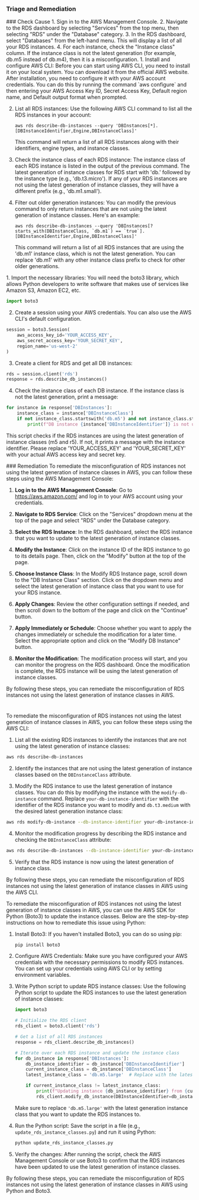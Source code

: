 
### Triage and Remediation
<Tabs>

<Tab title='Cause'>
### Check Cause
<AccordionGroup>
<Accordion title='Using Console' defaultOpen='true'>
1. Sign in to the AWS Management Console.
2. Navigate to the RDS dashboard by selecting "Services" from the top menu, then selecting "RDS" under the "Database" category.
3. In the RDS dashboard, select "Databases" from the left-hand menu. This will display a list of all your RDS instances.
4. For each instance, check the "Instance class" column. If the instance class is not the latest generation (for example, db.m5 instead of db.m4), then it is a misconfiguration.
</Accordion>

<Accordion title='Using CLI'>
1. Install and configure AWS CLI: Before you can start using AWS CLI, you need to install it on your local system. You can download it from the official AWS website. After installation, you need to configure it with your AWS account credentials. You can do this by running the command `aws configure` and then entering your AWS Access Key ID, Secret Access Key, Default region name, and Default output format when prompted.

2. List all RDS instances: Use the following AWS CLI command to list all the RDS instances in your account:

   ```
   aws rds describe-db-instances --query 'DBInstances[*].[DBInstanceIdentifier,Engine,DBInstanceClass]'
   ```

   This command will return a list of all RDS instances along with their identifiers, engine types, and instance classes.

3. Check the instance class of each RDS instance: The instance class of each RDS instance is listed in the output of the previous command. The latest generation of instance classes for RDS start with 'db.' followed by the instance type (e.g., 'db.t3.micro'). If any of your RDS instances are not using the latest generation of instance classes, they will have a different prefix (e.g., 'db.m1.small').

4. Filter out older generation instances: You can modify the previous command to only return instances that are not using the latest generation of instance classes. Here's an example:

   ```
   aws rds describe-db-instances --query 'DBInstances[?starts_with(DBInstanceClass, `db.m1`) == `true`].[DBInstanceIdentifier,Engine,DBInstanceClass]'
   ```

   This command will return a list of all RDS instances that are using the 'db.m1' instance class, which is not the latest generation. You can replace 'db.m1' with any other instance class prefix to check for other older generations.
</Accordion>

<Accordion title='Using Python'>
1. Import the necessary libraries: You will need the boto3 library, which allows Python developers to write software that makes use of services like Amazon S3, Amazon EC2, etc.

```python
import boto3
```

2. Create a session using your AWS credentials. You can also use the AWS CLI's default configuration.

```python
session = boto3.Session(
    aws_access_key_id='YOUR_ACCESS_KEY',
    aws_secret_access_key='YOUR_SECRET_KEY',
    region_name='us-west-2'
)
```

3. Create a client for RDS and get all DB instances:

```python
rds = session.client('rds')
response = rds.describe_db_instances()
```

4. Check the instance class of each DB instance. If the instance class is not the latest generation, print a message:

```python
for instance in response['DBInstances']:
    instance_class = instance['DBInstanceClass']
    if not instance_class.startswith('db.m5') and not instance_class.startswith('db.r5'):
        print(f"DB instance {instance['DBInstanceIdentifier']} is not using the latest generation of instance classes.")
```

This script checks if the RDS instances are using the latest generation of instance classes (m5 and r5). If not, it prints a message with the instance identifier. Please replace 'YOUR_ACCESS_KEY' and 'YOUR_SECRET_KEY' with your actual AWS access key and secret key.
</Accordion>

</AccordionGroup>
</Tab>
<Tab title='Remediation'>
### Remediation

<AccordionGroup>
<Accordion title='Using Console' defaultOpen='true'>
To remediate the misconfiguration of RDS instances not using the latest generation of instance classes in AWS, you can follow these steps using the AWS Management Console:

1. **Log in to the AWS Management Console**: Go to https://aws.amazon.com/ and log in to your AWS account using your credentials.

2. **Navigate to RDS Service**: Click on the "Services" dropdown menu at the top of the page and select "RDS" under the Database category.

3. **Select the RDS Instance**: In the RDS dashboard, select the RDS instance that you want to update to the latest generation of instance classes.

4. **Modify the Instance**: Click on the instance ID of the RDS instance to go to its details page. Then, click on the "Modify" button at the top of the page.

5. **Choose Instance Class**: In the Modify RDS Instance page, scroll down to the "DB Instance Class" section. Click on the dropdown menu and select the latest generation of instance class that you want to use for your RDS instance.

6. **Apply Changes**: Review the other configuration settings if needed, and then scroll down to the bottom of the page and click on the "Continue" button.

7. **Apply Immediately or Schedule**: Choose whether you want to apply the changes immediately or schedule the modification for a later time. Select the appropriate option and click on the "Modify DB Instance" button.

8. **Monitor the Modification**: The modification process will start, and you can monitor the progress on the RDS dashboard. Once the modification is complete, the RDS instance will be using the latest generation of instance classes.

By following these steps, you can remediate the misconfiguration of RDS instances not using the latest generation of instance classes in AWS.

#
</Accordion>

<Accordion title='Using CLI'>
To remediate the misconfiguration of RDS instances not using the latest generation of instance classes in AWS, you can follow these steps using the AWS CLI:

1. List all the existing RDS instances to identify the instances that are not using the latest generation of instance classes:
```bash
aws rds describe-db-instances
```

2. Identify the instances that are not using the latest generation of instance classes based on the `DBInstanceClass` attribute.

3. Modify the RDS instance to use the latest generation of instance classes. You can do this by modifying the instance with the `modify-db-instance` command. Replace `your-db-instance-identifier` with the identifier of the RDS instance you want to modify and `db.t3.medium` with the desired latest generation instance class:
```bash
aws rds modify-db-instance --db-instance-identifier your-db-instance-identifier --db-instance-class db.t3.medium
```

4. Monitor the modification progress by describing the RDS instance and checking the `DBInstanceClass` attribute:
```bash
aws rds describe-db-instances --db-instance-identifier your-db-instance-identifier
```

5. Verify that the RDS instance is now using the latest generation of instance class.

By following these steps, you can remediate the misconfiguration of RDS instances not using the latest generation of instance classes in AWS using the AWS CLI.
</Accordion>

<Accordion title='Using Python'>
To remediate the misconfiguration of RDS instances not using the latest generation of instance classes in AWS, you can use the AWS SDK for Python (Boto3) to update the instance classes. Below are the step-by-step instructions on how to remediate this issue using Python:

1. Install Boto3:
   If you haven't installed Boto3, you can do so using pip:
   ```bash
   pip install boto3
   ```

2. Configure AWS Credentials:
   Make sure you have configured your AWS credentials with the necessary permissions to modify RDS instances. You can set up your credentials using AWS CLI or by setting environment variables.

3. Write Python script to update RDS instance classes:
   Use the following Python script to update the RDS instances to use the latest generation of instance classes:

   ```python
   import boto3

   # Initialize the RDS client
   rds_client = boto3.client('rds')

   # Get a list of all RDS instances
   response = rds_client.describe_db_instances()

   # Iterate over each RDS instance and update the instance class
   for db_instance in response['DBInstances']:
       db_instance_identifier = db_instance['DBInstanceIdentifier']
       current_instance_class = db_instance['DBInstanceClass']
       latest_instance_class = 'db.m5.large'  # Replace with the latest instance class

       if current_instance_class != latest_instance_class:
           print(f"Updating instance {db_instance_identifier} from {current_instance_class} to {latest_instance_class}")
           rds_client.modify_db_instance(DBInstanceIdentifier=db_instance_identifier, DBInstanceClass=latest_instance_class)
   ```

   Make sure to replace `'db.m5.large'` with the latest generation instance class that you want to update the RDS instances to.

4. Run the Python script:
   Save the script in a file (e.g., `update_rds_instance_classes.py`) and run it using Python:
   ```bash
   python update_rds_instance_classes.py
   ```

5. Verify the changes:
   After running the script, check the AWS Management Console or use Boto3 to confirm that the RDS instances have been updated to use the latest generation of instance classes.

By following these steps, you can remediate the misconfiguration of RDS instances not using the latest generation of instance classes in AWS using Python and Boto3.
</Accordion>

</AccordionGroup>
</Tab>
</Tabs>
